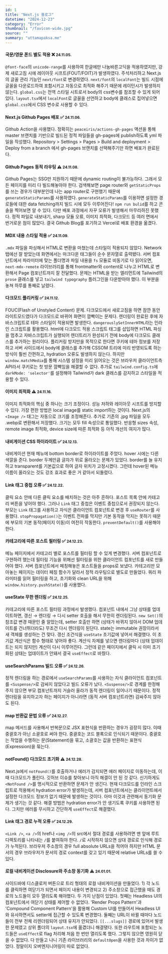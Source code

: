 ```yaml
---
id: 1
title: "Next.js 블로그"
datetime: "2024-12-23"
category: "Error"
thumbnail: "/favicon-wide.jpg"
source: ""
summary: "uttamapaksa.me"
---
```


#### 국문/영문 폰드 별도 적용 ❌ <small className="text-gray-500">24.11.05.</small>
`@font-face`의 `unicode-range`를 사용하여 한글에만 나눔바른고딕을 적용하였지만, 강제 새로고침 시에 레이아웃 시프트(FOUT/FOIT)가 발생하였다. 주석처리하고 Next.js의 글꼴 관리 기능인 `next/font`로 변경하였다. `next/font`의 `localFont`는 빌드 시점에 글꼴을 다운로드하여 포함시키고 자동으로 최적화 해주기 때문에 레이턴시가 발생하지 않는다. `global.css`는 전역 스타일 시트로서 body의 css변수를 참조할 수 있게 되어있다. `layout.tsx`에서 `localFont`로 글꼴을 선언하고 body에 클래스로 집어넣으면 `global.css`에서 CSS 변수로 사용할 수 있다.
<br/>

#### Next.js Github Pages 배포 ✅ <small className="text-gray-500">24.11.06.</small>
Github Action을 사용했다. 정확히는 `peaceiris/actions-gh-pages` 액션을 통해 master 브랜치를 기반으로 빌드된 정적 파일들을 gh-pages에 publish하도록 yml 파일을 작성했다. Repository > Settings > Pages > Build and deployment > Deploy from a branch 에서 gh-pages 브랜치를 선택해주기만 하면 배포가 완료된다.
<br/>

#### Github Pages 동적 라우팅 ⚠️ <small className="text-gray-500">24.11.08.</small>
Github Pages는 SSG만 지원하기 때문에 dynamic routing이 불가능하다. 그래서 모든 페이지를 미리 다 빌드해놓아야 한다. 검색해보면 page router와 `getStaticProps`를 쓰는 경우가 대부분인데 나는 app router로 구현했기 때문에 `generateStaticParams`를 사용하였다. `generateStaticParams`를 이용하면 설정한 경로들에 대한 data fetching까지 빌드 시에 모두 이루어진다! `npm run bulid`를 하고 콘솔을 찍어보면 알 수 있다. 다만 배포 과정에서 자꾸 오류가 발생해서 마무리하진 못했다. 정적 파일로 내보내기, sharp 모듈 오류, 이미지 최적화, 다크모드 등 여러 면에서 번거로운 점이 많았다. 결국 Github Blog를 포기하고 Vercel로 배포 환경을 옮겼다.
<br/>

#### MDX 내용 스타일 적용 ✅ <small className="text-gray-500">24.11.09.</small>
`.mdx` 파일을 파싱해서 HTML로 변환을 마쳤는데 스타일이 적용되지 않았다. Network 탭에선 잘 받았는데 화면에서는 마크다운 태그들이 순수 문자열로 출력됐다. 서버 컴포넌트에서 파라미터에 맞는 폴더명과 파일 내용을 `fs` 모듈로 비동기로 다 읽어오면, `next-mdx-remote` 라이브러리를 통해 frontmatter와 content로 나누고 HTML로 변환해서 Page 컴포넌트까지 잘 전달했다. 문제는 HTML을 받는 엘리먼트에 Tailwind의 `prose` 클래스를 넣고 `tailwind typography` 플러그인을 다운받아야 했다. 이 부분을 놓쳐 하루를 통째로 날렸다.
<br/>

#### 다크모드 플리커링 ✅ <small className="text-gray-500">24.11.12.</small>
FOUC(Flash of Unstyled Content) 문제. 다크모드에서 새로고침을 하면 잠깐 동안 라이트모드였다가 다크모드로 바뀌어 화면이 깜빡이는 문제다. 렌더링이 완료된 후에 자바스크립트로 테마 스타일이 적용되면 발생한다. `dangerouslySetInnerHTML`라는 인라인 스크립트를 활용했다. html에 다크모드 적용 스크립트 태그를 삽입하면 HTML 파싱을 멈추고 자바스크립트가 실행되어 렌더트리가 완성되기 전에 body에 다크모드 클래스를 추가하는 원리이다. 플리커링 방지만을 목적으로 한다면 쿠키에 테마 정보를 저장하고 서버 사이드에서 body에 클래스를 추가해 CSSOM 트리에 미리 반영되도록 하는 방식이 훨씬 간편하고, hydration 오류도 발생하지 않는다. 하지만 `window.matchMedia`를 통해 시스템 설정을 미리 읽어오는 것은 브라우저 클라이언트측 API라서 쿠키로는 첫 방문 깜빡임을 해결할 수 없다. 추가로 `tailwind.config.ts`에 `darkMode: 'selector'`를 설정해야 Tailwind가 dark 클래스를 감지하고 스타일을 적용할 수 있다.
<br/>

#### 이미지 최적화 ⚠️ <small className="text-gray-500">24.11.16.</small>
이미지 최적화의 핵심 중 하나는 크기 조정이다. 성능 저하와 레이아웃 시프트를 방지할 수 있다. 가장 편한 방법은 local image를 static import하는 것이다. Next.js의 `<Image />` 태그는 자동으로 크기를 조정해준다. 추가로 기존의 .jpg 파일을 모두 .webp로 변환해서 저장했다. 크기는 모두 fill 속성으로 통일했다. 반응형 sizes 속성, remote image 최적화, device size에 따른 최적화 등 아직 개선의 여지가 많다.
<br/>

#### 내비게이션 CSS 하이라이트 ✅ <small className="text-gray-500">24.12.13.</small>
내비게이션 현재 메뉴에 bottom border로 하이라이트를 주었다. hover 시에는 다른 색깔을 준다. border 두께만큼 글자가 위로 올라오는 문제가 있었다. border를 늘 유지하고 transparent를 기본값으로 하여 글자 위치가 고정시켰다. 그런데 hover된 메뉴 이름이 올라오는 것도 강조 효과로 좋은 거 같아서 되돌렸다. 
<br/>

#### Link 태그 중첩 오류 ✅ <small className="text-gray-500">24.12.22.</small>
클릭 요소 안에 다른 클릭 요소를 배치하는 것은 아주 흔하다. 포스트 목록 안에 카테고리 버튼을 넣어야 했다. 그러나 `Link` 태그 중첩은 이벤트 중첩으로서 권장되지 않는다. 부모는 `Link` 태그를 사용하고 자식은 클라이언트 컴포넌트로 변경 후 `useRouter`를 사용했다. `stopPropagation()`는 이벤트 전파를 막지만 기본 동작을 막지는 못하기 때문에 부모의 기본 동작(페이지 이동)이 여전히 작동한다. `preventDefault()`를 사용해야 한다.
<br/>

#### 카테고리에 따른 포스트 필터링 ✅ <small className="text-gray-500">24.12.23.</small>
메뉴 페이지에서 카테고리 별로 포스트를 필터링 할 수 있게 변경했다. 서버 컴포넌트로 구현하려 했는데 필터링 기능을 위해선 필터링을 위한 클라이언트 컴포넌트를 새로 만들어야 했다. 서버 컴포넌트에서 페칭해놓은 포스트들을 props로 보냈다. 카테고리만 모아놓는 페이지는 데이터 페칭 함수가 달라서 정적 라우팅으로 별도로 만들었다. 쿼리 파라미터를 읽어 필터링을 하고, 초기화와 clean URL을 위해 `window.history.pushState()`를 사용했다. 
<br/>

#### useState 무한 렌더링 ✅ <small className="text-gray-500">24.12.25.</small>
카테고리에 따른 포스트 필터링 과정에서 발생했다. 컴포넌트 내에서 그냥 상태를 업데이트하면, 갱신 → 렌더링 → 다시 setter 호출을 해서 무한히 렌더링된다. `new Set()`의 참조값 변경 때문인 줄 알았는데, setter 호출만 하면 (상태가 바뀌지 않아서 DOM 업데이트를 건너뛰더라도) 무조건 다시 렌더링이 된단다. state는 immutable 권장이라서 새 객체를 생성하는 건 맞다. 갱신 조건식을 `useState` 초기값에 넣어서 해결했다. 이 초기값 계산식은 함수 형태로 넣어야 좋다. 계산식 자체를 넣으면 렌더링마다 (상태 업데이트는 되지 않지만) 계산이 다시 이루어진다. 그런데 같은 페이지에서 클릭 시 이미 초기화된 상태는 업데이트가 안돼서 결국  `useEffect`로 바꿨다.
<br/>

#### useSearchParams 빌드 오류 ✅ <small className="text-gray-500">24.12.26.</small>
정적 렌더링을 하는 경로에서 `useSearchParams`를 사용하는 자식 클라이언트 컴포넌트를 `<Suspense/>`로 감싸지 않았다고 빌드 오류가 났다. `<Suspense/>`로 경계를 한정해주지 않으면  부모 컴포넌트까지 거슬러 올라가 동적 렌더링이 일어나기 때문이다. 정적 렌더링을 유지하고자 하는 페이지가 아니라면 (동적 서버 컴포넌트라면) 감싸주지 않아도 된다.
<br/>

#### map 반환값 문법 오류 ✅ <small className="text-gray-500">24.12.27.</small>
map 메서드를 사용해서 반복문으로 JSX 표현식을 반환하는 경우가 굉장히 많다. 이때 중괄호가 아닌 소괄호로 써야 한다. 중괄호는 코드 블록으로 인식되기 때문이다. 중괄호는 작업을 수행하는 문(Statement)을 묶고, 소괄호는 값을 반환하는 표현식(Expression)을 묶는다.
<br/>

#### notFound() 다크모드 초기화 ⚠️ <small className="text-gray-500">24.12.28.</small>
Next.js에서 `notFound()`를 호출하거나 에러가 감지되면 에러 페이지로 이동하는데, 이때 다크모드가 풀린다. 깃허브 이슈를 찾아보니 아직 해결이 안 된 것 같다. 신기하게도 `<NotFound />`를 명시적으로 반환하면 문제가 안 생긴다. 현재 다크모드를 인라인 스크립트로 적용해서 hydration error가 발생하는데, 서버 컴포넌트에서는 클라이언트에서 설정한 다크모드 정보가 없기 때문에 발생하는 것이다. 아마 이것과 관련해서 동기화 문제가 생기는 것 같다. 해결 방법은 hydration error가 안 생기도록 쿠키를 사용하면 된다. 그치만 에러를 무시하고  간단하게 `useEffect`로 해결했다.
<br/>

#### Link 태그 경로 누적 오류 ✅ <small className="text-gray-500">24.12.29.</small>
`<Link />`, `<a />`의 href나 `<img />`의 src에서 절대 경로를 사용하려면 맨 앞에 루트 디렉토리를 나타내는 `/`를 붙여줘야 한다. `/`로 시작하지 않으면 상대 경로로 인식해 경로가 누적된다. 브라우저 주소창의 경우 full absolute URLs을 적어야 하지만 HTML 문서의 경우 브라우저가 문서의 경로 context를 갖고 있기 때문에 relative URLs를 쓸 수 있다.
<br/>

#### 로컬 내비게이션 Disclosure와 주소창 동기화 ⚠️ <small className="text-gray-500">24.01.01.</small>
사이드바에 디스클로저 버튼으로 트리 형태의 로컬 내비게이션을 만들었다. 1) 각 노드를 클릭하면 여닫기가 되면서 페이지 내용이 변경되고 2) 주소창으로 접근했을 때도 경로의 노드들이 모두 열리도록 해야했다. 두 가지 난점이 있었다. 첫째는 Headless UI의 컴포넌트에서 여닫기 상태를 제어할 수 없었다. 'Render Props Pattern'과 'Compound Component Pattern'을 활용해 Custom UI를 만들어서 Headless UI와 유사하면서도 setter에 접근할 수 있도록 변경했다. 둘째는 URL이 바뀔 때마다 노드들이 전부 전체 리렌더링되어 상태 유지가 안되었다. `[[...slugs]]` 경로에 있어서 발생한 문제였고 상위 폴더의 `layout.tsx`에 옮겼더니 해결됐다. 또한 라우트에 포함되는 노드들은 `useEffect`로 flag 처리해 처음 한 번만 열리도록 했다. 그렇지 않으면 영원히 닫을 수 없었다. 다 만들고 나니 기존 라이브러리의 `defaultOpen`을 사용한 것과 차이가 없었다. 정말이지 오버엔지니어링이 따로 없었다.
<br/>
